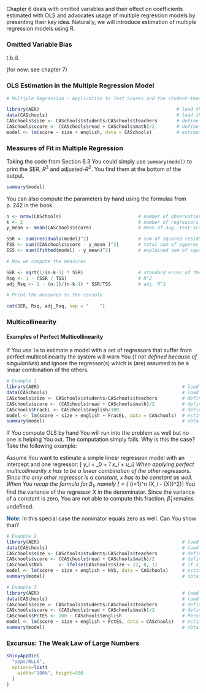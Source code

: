 Chapter 6 deals with omitted variables and their effect on coefficients estimated with OLS and advocates usage of multiple regression models by presenting their key idea. Naturally, we will introduce estimation of multiple regression models using R.

### Omitted Variable Bias

t.b.d.

(for now: see chapter 7)

### OLS Estimation in the Multiple Regression Model
```r
# Multiple Regression - Application to Test Scores and the student-teacher Ratio

library(AER)                                                  # load the package 
data(CASchools)                                               # load the data set
CASchools$size <- CASchools$students/CASchools$teachers       # define student-teacher-ratio
CASchools$score <- (CASchools$read + CASchools$math)/2        # define average test-score
model <- lm(score ~ size + english, data = CASchools)         # estimate the model

```

### Measures of Fit in Multiple Regression
Taking the code from Section 6.3 You could simply use `summary(model)` to print the $SER$, $R^2$ and adjusted-$R^2$. You find them at the bottom of the output.

<div class="unfolded">
```r
summary(model)
```
</div>

You can also compute the parameters by hand using the formulas from p. 242 in the book.

<div class="unfolded">
```r
n <- nrow(CASchools)                            # number of observations (rows)
k <- 2                                          # number of regressors
y_mean <- mean(CASchools$score)                 # mean of avg. test-scores

SSR <- sum(residuals(model)^2)                  # sum of squared residuals
TSS <- sum((CASchools$score - y_mean )^2)       # total sum of squares
ESS <- sum((fitted(model) - y_mean)^2)          # explained sum of squares

# Now we compute the measures

SER <- sqrt(1/(n-k-1) * SSR)                    # standard error of the regression
Rsq <- 1 - (SSR / TSS)                          # R^2
adj_Rsq <- 1 - (n-1)/(n-k-1) * SSR/TSS          # adj. R^2

# Print the measures to the console

cat(SER, Rsq, adj_Rsq, sep = "    ")
```
</div>

### Multicollinearity
#### Examples of Perfect Multicollinearity

If You use `lm` to estimate a model with a set of regressors that suffer from perfect multicollinearity the system will warn You (_1 not defined because of singularities_) and ignore the regressor(s) which is (are) assumed to be a linear combination of the others.

<div class="unfolded">
```r
# Example 1
library(AER)                                                    # load the package 
data(CASchools)                                                 # load the data set
CASchools$size <- CASchools$students/CASchools$teachers         # define student-teacher-ratio
CASchools$score <- (CASchools$read + CASchools$math)/2          # define average test-score
CASchools$FracEL <- CASchools$english/100                       # define the fraction of english learners
model <- lm(score ~ size + english + FracEL, data = CASchools)  # estimate the model
summary(model)                                                  # obtain a summary of the model
```
</div>

If You compute OLS by hand You will run into the problem as well but no one is helping You out. The computation simply fails. Why is this the case? Take the following example:

Assume You want to estimate a simple linear regression model with an intercept and one regressor:
    \[ y_i = \beta_0 + \beta_1 x_i + u_i\]
When applying perfect multicollinearity $x$ has to be a linear combination of the other regressors. Since the only other regressor is a constant, $x$ has to be constant as well. When You recap the formula for $\beta_1$, namely
    \[ \hat{\beta_1} =  \frac{\sum_{i = 1}^n (X_i - \bar{X})(Y_i - \bar{Y})} { \sum_{i=1}^n (X_i - \bar{X})^2}\]
You find the variance of the regressor $X$ in the denominator. Since the variance of a constant is zero, You are not able to compute this fraction. $\hat{\beta}_1$ remains undefined.

<font style="color:#004c93; font-weight:bold;">Note:</font> In this special case the nominator equals zero as well. Can You show that?

<div class="unfolded">
```r
# Example 2
library(AER)                                                    # load the package 
data(CASchools)                                                 # load the data set
CASchools$size <- CASchools$students/CASchools$teachers         # define student-teacher-ratio
CASchools$score <- (CASchools$read + CASchools$math)/2          # define average test-score
CASchools$NVS      <- ifelse(CASchools$size < 12, 0, 1)         # if size smaller 12, NVS = 0, else NVS = 1
model <- lm(score ~ size + english + NVS, data = CASchools)     # estimate the model
summary(model)                                                  # obtain a model summary
```
</div>

<div class="unfolded">
```r
# Example 3
library(AER)                                                    # load the package 
data(CASchools)                                                 # load the data set
CASchools$size <- CASchools$students/CASchools$teachers         # define student-teacher-ratio
CASchools$score <- (CASchools$read + CASchools$math)/2          # define average test-score
CASchools$PctES <- 100 - CASchools$english                      # Percentage of english speakers 
model <- lm(score ~ size + english + PctES, data = CASchools)   # estimate the model
summary(model)                                                  # obtain a model summary
```
</div>

<div class="keyconcept">
### Excursus: The Weak Law of Large Numbers

```r
shinyAppDir(
  "apps/WLLN",
  options=list(
    width="100%", height=500
  )
)
```
</div>
